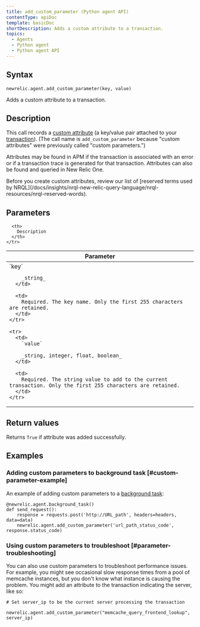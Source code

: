 ```yaml
---
title: add_custom_parameter (Python agent API)
contentType: apiDoc
template: basicDoc
shortDescription: Adds a custom attribute to a transaction.
topics:
  - Agents
  - Python agent
  - Python agent API
---
```


## Syntax

```
newrelic.agent.add_custom_parameter(key, value)
```

Adds a custom attribute to a transaction.

## Description

This call records a [custom attribute](/docs/accounts-partnerships/education/getting-started-new-relic/glossary#attribute) (a key/value pair attached to your [transaction](/docs/accounts-partnerships/education/getting-started-new-relic/glossary#transaction)). (The call name is `add_custom_parameter` because "custom attributes" were previously called "custom parameters.")

Attributes may be found in APM if the transaction is associated with an error or if a transaction trace is generated for that transaction. Attributes can also be found and queried in New Relic One.

<Callout variant="important">
  Before you create custom attributes, review our list of [reserved terms used by NRQL](/docs/insights/nrql-new-relic-query-language/nrql-resources/nrql-reserved-words).
</Callout>

## Parameters

<Table>
  <thead>
    <tr>
      <th width="25%">
        Parameter
      </th>

      <th>
        Description
      </th>
    </tr>
  </thead>

  <tbody>
    <tr>
      <td>
        `key`

        _string_
      </td>

      <td>
        Required. The key name. Only the first 255 characters are retained.
      </td>
    </tr>

    <tr>
      <td>
        `value`

        _string, integer, float, boolean_
      </td>

      <td>
        Required. The string value to add to the current transaction. Only the first 255 characters are retained.
      </td>
    </tr>
  </tbody>
</Table>

## Return values

Returns `True` if attribute was added successfully. 

## Examples

### Adding custom parameters to background task [#custom-parameter-example]

An example of adding custom parameters to a [background task](/docs/agents/python-agent/python-agent-api/background_task):

```
@newrelic.agent.background_task()
def send_request(): 
	response = requests.post('http://URL_path', headers=headers, data=data) 
	newrelic.agent.add_custom_parameter('url_path_status_code', response.status_code)
```

### Using custom parameters to troubleshoot [#parameter-troubleshooting]

You can also use custom parameters to troubleshoot performance issues. For example, you might see occasional slow response times from a pool of memcache instances, but you don't know what instance is causing the problem. You might add an attribute to the transaction indicating the server, like so:

```
# Set server_ip to be the current server processing the transaction

newrelic.agent.add_custom_parameter("memcache_query_frontend_lookup", server_ip)
```

